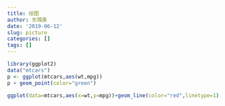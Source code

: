 ```yaml
---
title: 绘图
author: 东隅桑
date: '2019-06-12'
slug: picture
categories: []
tags: []
---
```


```r
library(ggplot2)
data("mtcars")
p <- ggplot(mtcars,aes(wt,mpg))
p + geom_point(color="green")

ggplot(data=mtcars,aes(x=wt,y=mpg))+geom_line(color="red",linetype=1)

```

